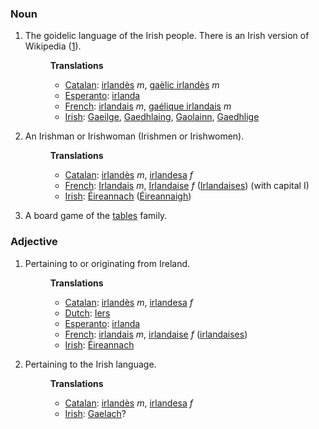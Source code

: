 ===Noun===
#The goidelic language of the Irish people. There is an Irish version of Wikipedia ([http://ga.wikipedia.com]).
#:'''Translations'''
#:*[[Catalan]]: [[irlandès]] ''m'', [[gaèlic irlandès]] ''m''
#:*[[Esperanto]]: [[irlanda]]
#:*[[French]]: [[irlandais]] ''m'', [[gaélique irlandais]] ''m''
#:*[[Irish]]: [[Gaeilge]], [[Gaedhlaing]], [[Gaolainn]], [[Gaedhlige]]
#An Irishman or Irishwoman (Irishmen or Irishwomen).
#:'''Translations'''
#:*[[Catalan]]: [[irlandès]] ''m'', [[irlandesa]] ''f''
#:*[[French]]: [[Irlandais]] ''m'', [[Irlandaise]] ''f'' ([[Irlandaises]]) (with capital I)
#:*[[Irish]]: [[Éireannach]] ([[Éireannaigh]])
#A board game of the [[tables]] family.

===Adjective===
#Pertaining to or originating from Ireland.
#:'''Translations'''
#:*[[Catalan]]: [[irlandès]] ''m'', [[irlandesa]] ''f''
#:*[[Dutch]]: [[Iers]]
#:*[[Esperanto]]: [[irlanda]]
#:*[[French]]: [[irlandais]] ''m'', [[irlandaise]] ''f'' ([[irlandaises]])
#:*[[Irish]]: [[Éireannach]]
#Pertaining to the Irish language.
#:'''Translations'''
#:*[[Catalan]]: [[irlandès]] ''m'', [[irlandesa]] ''f''
#:*[[Irish]]: [[Gaelach]]?